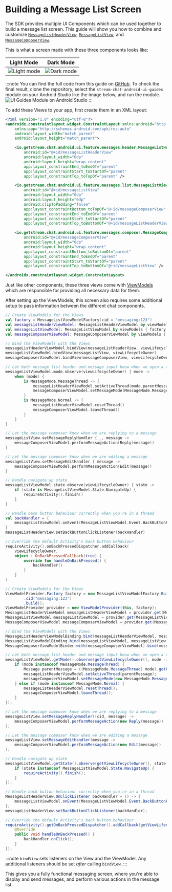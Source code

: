 
# Building a Message List Screen

The SDK provides multiple UI Components which can be used together to build a message list screen. This guide will show you how to combine and customize [`MessageListHeaderView`](../message-components/message-list-header.mdx), [`MessageListView`](../message-components/message-list.mdx), and [`MessageComposerView`](../message-components/message-composer.mdx).

This is what a screen made with these three components looks like:

| Light Mode | Dark Mode |
| --- | --- |
|![Light mode](../../assets/chat_view_light.png)|![Dark mode](../../assets/chat_view_dark.png)| 

:::note
You can find the full code from this guide on [GitHub](https://github.com/GetStream/stream-chat-android/tree/main/stream-chat-android-ui-guides/src/main/java/io/getstream/chat/android/guides/catalog/uicomponents/messagesscreen). To check the final result, clone the repository, select the `stream-chat-android-ui-guides` module on your Android Studio like the image below, and run the module. ![UI Guides Module on Android Studio](../../assets/ui_guides_module_android_studio.png)
:::

To add these Views to your app, first create them in an XML layout:

```xml
<?xml version="1.0" encoding="utf-8"?>
<androidx.constraintlayout.widget.ConstraintLayout xmlns:android="http://schemas.android.com/apk/res/android"
    xmlns:app="http://schemas.android.com/apk/res-auto"
    android:layout_width="match_parent"
    android:layout_height="match_parent">

    <io.getstream.chat.android.ui.feature.messages.header.MessageListHeaderView
        android:id="@+id/messageListHeaderView"
        android:layout_width="0dp"
        android:layout_height="wrap_content"
        app:layout_constraintEnd_toEndOf="parent"
        app:layout_constraintStart_toStartOf="parent"
        app:layout_constraintTop_toTopOf="parent" />

    <io.getstream.chat.android.ui.feature.messages.list.MessageListView
        android:id="@+id/messageListView"
        android:layout_width="0dp"
        android:layout_height="0dp"
        android:clipToPadding="false"
        app:layout_constraintBottom_toTopOf="@+id/messageComposerView"
        app:layout_constraintEnd_toEndOf="parent"
        app:layout_constraintStart_toStartOf="parent"
        app:layout_constraintTop_toBottomOf="@+id/messageListHeaderView" />

    <io.getstream.chat.android.ui.feature.messages.composer.MessageComposerView
        android:id="@+id/messageComposerView"
        android:layout_width="0dp"
        android:layout_height="wrap_content"
        app:layout_constraintBottom_toBottomOf="parent"
        app:layout_constraintEnd_toEndOf="parent"
        app:layout_constraintStart_toStartOf="parent"
        app:layout_constraintTop_toBottomOf="@+id/messageListView" />

</androidx.constraintlayout.widget.ConstraintLayout>
```

Just like other components, these three views come with [ViewModels](../overview.mdx#viewmodels) which are responsible for providing all necessary data for them.

After setting up the ViewModels, this screen also requires some additional setup to pass information between the different chat components.

<Tabs>
<TabItem value="kotlin" label="Kotlin">

```kotlin
// Create ViewModels for the Views
val factory = MessageListViewModelFactory(cid = "messaging:123")
val messageListHeaderViewModel: MessageListHeaderViewModel by viewModels { factory }
val messageListViewModel: MessageListViewModel by viewModels { factory }
val messageComposerViewModel: MessageComposerViewModel by viewModels { factory }

// Bind the ViewModels with the Views
messageListHeaderViewModel.bindView(messageListHeaderView, viewLifecycleOwner)
messageListViewModel.bindView(messageListView, viewLifecycleOwner)
messageComposerViewModel.bindView(messageComposerView, viewLifecycleOwner)

// Let both message list header and message input know when we open a thread
messageListViewModel.mode.observe(viewLifecycleOwner) { mode ->
    when (mode) {
        is MessageMode.MessageThread -> {
            messageListHeaderViewModel.setActiveThread(mode.parentMessage)
            messageComposerViewModel.setMessageMode(MessageMode.MessageThread(mode.parentMessage))
        }
        is MessageMode.Normal -> {
            messageListHeaderViewModel.resetThread()
            messageComposerViewModel.leaveThread()
        }
    }
}

// Let the message composer know when we are replying to a message
messageListView.setMessageReplyHandler { _, message ->
    messageComposerViewModel.performMessageAction(Reply(message))
}

// Let the message composer know when we are editing a message
messageListView.setMessageEditHandler { message ->
    messageComposerViewModel.performMessageAction(Edit(message))
}

// Handle navigate up state
messageListViewModel.state.observe(viewLifecycleOwner) { state ->
    if (state is MessageListViewModel.State.NavigateUp) {
        requireActivity().finish()
    }
}

// Handle back button behaviour correctly when you're in a thread
val backHandler = {
    messageListViewModel.onEvent(MessageListViewModel.Event.BackButtonPressed)
}
messageListHeaderView.setBackButtonClickListener(backHandler)

// Override the default Activity's back button behaviour
requireActivity().onBackPressedDispatcher.addCallback(
    viewLifecycleOwner,
    object : OnBackPressedCallback(true) {
        override fun handleOnBackPressed() {
            backHandler()
        }
    }
)
```
</TabItem>

<TabItem value="java" label="Java">

```java
// Create ViewModels for the Views
ViewModelProvider.Factory factory = new MessageListViewModelFactory.Builder()
        .cid("messaging:123")
        .build();
ViewModelProvider provider = new ViewModelProvider(this, factory);
MessageListHeaderViewModel messageListHeaderViewModel = provider.get(MessageListHeaderViewModel.class);
MessageListViewModel messageListViewModel = provider.get(MessageListViewModel.class);
MessageComposerViewModel messageComposerViewModel = provider.get(MessageComposerViewModel.class);

// Bind the ViewModels with the Views
MessageListHeaderViewModelBinding.bind(messageListHeaderViewModel, messageListHeaderView, getViewLifecycleOwner());
MessageListViewModelBinding.bind(messageListViewModel, messageListView, getViewLifecycleOwner());
MessageComposerViewModelBinder.with(messageComposerViewModel).bind(messageComposerView, getViewLifecycleOwner());

// Let both message list header and message input know when we open a thread
messageListViewModel.getMode().observe(getViewLifecycleOwner(), mode -> {
    if (mode instanceof MessageMode.MessageThread) {
        Message parentMessage = ((MessageMode.MessageThread) mode).getParentMessage();
        messageListHeaderViewModel.setActiveThread(parentMessage);
        messageComposerViewModel.setMessageMode(new MessageMode.MessageThread(parentMessage, null));
    } else if (mode instanceof MessageMode.Normal) {
        messageListHeaderViewModel.resetThread();
        messageComposerViewModel.leaveThread();
    }
});

// Let the message composer know when we are replying to a message
messageListView.setMessageReplyHandler((cid, message) ->
    messageComposerViewModel.performMessageAction(new Reply(message))
);

// Let the message composer know when we are editing a message
messageListView.setMessageEditHandler(message ->
    messageComposerViewModel.performMessageAction(new Edit(message))
);

// Handle navigate up state
messageListViewModel.getState().observe(getViewLifecycleOwner(), state -> {
    if (state instanceof MessageListViewModel.State.NavigateUp) {
        requireActivity().finish();
    }
});

// Handle back button behaviour correctly when you're in a thread
MessageListHeaderView.OnClickListener backHandler = () -> {
    messageListViewModel.onEvent(MessageListViewModel.Event.BackButtonPressed.INSTANCE);
};
messageListHeaderView.setBackButtonClickListener(backHandler);

// Override the default Activity's back button behaviour
requireActivity().getOnBackPressedDispatcher().addCallback(getViewLifecycleOwner(), new OnBackPressedCallback(true) {
    @Override
    public void handleOnBackPressed() {
        backHandler.onClick();
    }
});
```
</TabItem>
</Tabs>

:::note
`bindView` sets listeners on the View and the ViewModel. Any additional listeners should be set _after_ calling `bindView`.
:::

This gives you a fully functional messaging screen, where you're able to display and send messages, and perform various actions in the message list.

